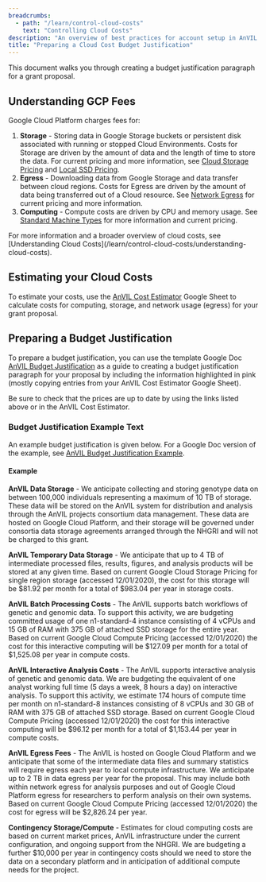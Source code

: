 ```yaml
---
breadcrumbs:
  - path: "/learn/control-cloud-costs"
    text: "Controlling Cloud Costs"
description: "An overview of best practices for account setup in AnVIL to effectively track and control cloud costs."
title: "Preparing a Cloud Cost Budget Justification"
---
```


This document walks you through creating a budget justification paragraph for a grant proposal.

## Understanding GCP Fees

Google Cloud Platform charges fees for:

1. **Storage** - Storing data in Google Storage buckets or persistent disk associated with running or stopped Cloud Environments. Costs for Storage are driven by the amount of data and the length of time to store the data. For current pricing and more information, see [Cloud Storage Pricing](https://cloud.google.com/storage/pricing#storage-pricing) and [Local SSD Pricing](https://cloud.google.com/compute/all-pricing#localssdpricing).
1. **Egress** - Downloading data from Google Storage and data transfer between cloud regions. Costs for Egress are driven by the amount of data being transferred out of a Cloud resource. See [Network Egress](https://cloud.google.com/storage/pricing#network-egress) for current pricing and more information.
1. **Computing** - Compute costs are driven by CPU and memory usage. See [Standard Machine Types](https://cloud.google.com/compute/all-pricing#n1_standard_machine_types) for more information and current pricing.

<Alert icon={false} severity="info">
    For more information and a broader overview of cloud costs, see [Understanding Cloud Costs](/learn/control-cloud-costs/understanding-cloud-costs).
</Alert>

## Estimating your Cloud Costs

To estimate your costs, use the [AnVIL Cost Estimator](https://docs.google.com/spreadsheets/d/1GUN93HDRqDbZ0uktaZjoP-y8Ril1T_VIJnQrjRD6tV4) Google Sheet to calculate costs for computing, storage, and network usage (egress) for your grant proposal.

## Preparing a Budget Justification

To prepare a budget justification, you can use the template Google Doc [AnVIL Budget Justification](https://docs.google.com/document/d/145JFLn2hviLmaYF-mO06gbCkG0i4HRaWvkUBKORo85Y) as a guide to creating a budget justification paragraph for your proposal by including the information highlighted in pink (mostly copying entries from your AnVIL Cost Estimator Google Sheet).

Be sure to check that the prices are up to date by using the links listed above or in the AnVIL Cost Estimator.

### Budget Justification Example Text

An example budget justification is given below. For a Google Doc version of the example, see [AnVIL Budget Justification Example](https://docs.google.com/document/d/1qMZNvZig7vNXposBxA77AIASY0gDCwaYwGl2YwzHXuY).

#### Example

**AnVIL Data Storage** - We anticipate collecting and storing genotype data on between 100,000 individuals representing a maximum of 10 TB of storage. These data will be stored on the AnVIL system for distribution and analysis through the AnVIL projects consortium data management. These data are hosted on Google Cloud Platform, and their storage will be governed under consortia data storage agreements arranged through the NHGRI and will not be charged to this grant.

**AnVIL Temporary Data Storage** - We anticipate that up to 4 TB of intermediate processed files, results, figures, and analysis products will be stored at any given time. Based on current Google Cloud Storage Pricing for single region storage (accessed 12/01/2020), the cost for this storage will be $81.92 per month for a total of $983.04 per year in storage costs.

**AnVIL Batch Processing Costs** - The AnVIL supports batch workflows of genetic and genomic data. To support this activity, we are budgeting committed usage of one n1-standard-4 instance consisting of 4 vCPUs and 15 GB of RAM with 375 GB of attached SSD storage for the entire year. Based on current Google Cloud Compute Pricing (accessed 12/01/2020) the cost for this interactive computing will be $127.09 per month for a total of $1,525.08 per year in compute costs.

**AnVIL Interactive Analysis Costs** - The AnVIL supports interactive analysis of genetic and genomic data. We are budgeting the equivalent of one analyst working full time (5 days a week, 8 hours a day) on interactive analysis. To support this activity, we estimate 174 hours of compute time per month on n1-standard-8 instances consisting of 8 vCPUs and 30 GB of RAM with 375 GB of attached SSD storage. Based on current Google Cloud Compute Pricing (accessed 12/01/2020) the cost for this interactive computing will be $96.12 per month for a total of $1,153.44 per year in compute costs.

**AnVIL Egress Fees** - The AnVIL is hosted on Google Cloud Platform and we anticipate that some of the intermediate data files and summary statistics will require egress each year to local compute infrastructure. We anticipate up to 2 TB in data egress per year for the proposal. This may include both within network egress for analysis purposes and out of Google Cloud Platform egress for researchers to perform analysis on their own systems. Based on current Google Cloud Compute Pricing (accessed 12/01/2020) the cost for egress will be $2,826.24 per year.

**Contingency Storage/Compute** - Estimates for cloud computing costs are based on current market prices, AnVIL infrastructure under the current configuration, and ongoing support from the NHGRI. We are budgeting a further $10,000 per year in contingency costs should we need to store the data on a secondary platform and in anticipation of additional compute needs for the project.
